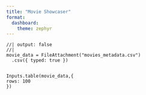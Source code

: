 ```yaml
---
title: "Movie Showcaser"
format: 
  dashboard:
    theme: zephyr
---
```



```ojs
//| output: false
//| 
movie_data = FileAttachment("movies_metadata.csv")
  .csv({ typed: true })
  
```


```ojs
Inputs.table(movie_data,{
rows: 100
})
```


